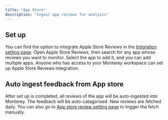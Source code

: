 ```yaml
---
title: "App Store"
description: "Ingest app reviews for analysis"
---
```


## Set up

You can find the option to integrate Apple Store Reviews in the [Intigration setting page](../https://app.monterey.ai/w/cl5b6pdc45011ebfde64e4qkf/settings/integrations/). Open Apple Store Reviews, then search for any app whose reviews you want to monitor. Select the app to add it, and you can add multiple apps.
Anyone who has access to your Monterey workspace can set up Apple Store Reviews integration. 


## Auto ingest feedback from App store

After set up is completed, all reviews of the app will be auto-ingested into Monterey. The feedback will be auto-catagorised. New reviews are fetched daily. You can also go to [App store review setting page](https://app.monterey.ai/w/cl5b6pdc45011ebfde64e4qkf/settings/integrations/app-store-reviews) to trigger the fetch manually. 
